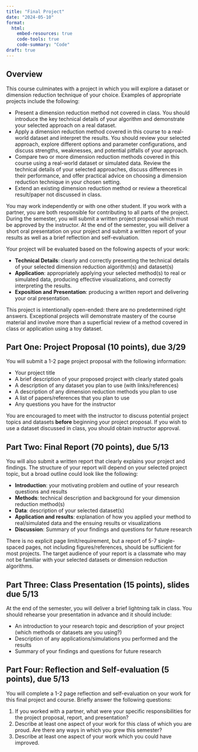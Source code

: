 ```yaml
---
title: "Final Project"
date: "2024-05-10"
format: 
  html:
    embed-resources: true
    code-tools: true
    code-summary: "Code"
draft: true
---
```


## Overview

This course culminates with a project in which you will explore a dataset or dimension reduction technique of your choice. Examples of appropriate projects include the following:

-   Present a dimension reduction method not covered in class. You should introduce the key technical details of your algorithm and demonstrate your selected approach on a real dataset.
-   Apply a dimension reduction method covered in this course to a real-world dataset and interpret the results. You should review your selected approach, explore different options and parameter configurations, and discuss strengths, weaknesses, and potential pitfalls of your approach.
-   Compare two or more dimension reduction methods covered in this course using a real-world dataset or simulated data. Review the technical details of your selected approaches, discuss differences in their performance, and offer practical advice on choosing a dimension reduction technique in your chosen setting.
-   Extend an existing dimension reduction method or review a theoretical result/paper not discussed in class.

You may work independently or with one other student. If you work with a partner, you are both responsible for contributing to all parts of the project. During the semester, you will submit a written project proposal which must be approved by the instructor. At the end of the semester, you will deliver a short oral presentation on your project and submit a written report of your results as well as a brief reflection and self-evaluation.

Your project will be evaluated based on the following aspects of your work:

-   **Technical Details**: clearly and correctly presenting the technical details of your selected dimension reduction algorithm(s) and dataset(s)
-   **Application**: appropriately applying your selected method(s) to real or simulated data, producing effective visualizations, and correctly interpreting the results.
-   **Exposition and Presentation**: producing a written report and delivering your oral presentation.

This project is intentionally open-ended: there are no predetermined right answers. Exceptional projects will demonstrate mastery of the course material and involve more than a superficial review of a method covered in class or application using a toy dataset.

## Part One: Project Proposal (10 points), due 3/29

You will submit a 1-2 page project proposal with the following information:

-   Your project title
-   A brief description of your proposed project with clearly stated goals
-   A description of any dataset you plan to use (with links/references)
-   A description of any dimension reduction methods you plan to use
-   A list of papers/references that you plan to use
-   Any questions you have for the instructor

You are encouraged to meet with the instructor to discuss potential project topics and datasets **before** beginning your project proposal. If you wish to use a dataset discussed in class, you should obtain instructor approval.

## Part Two: Final Report (70 points), due 5/13

You will also submit a written report that clearly explains your project and findings. The structure of your report will depend on your selected project topic, but a broad outline could look like the following:

-   **Introduction**: your motivating problem and outline of your research questions and results
-   **Methods**: technical description and background for your dimension reduction method(s)
-   **Data**: description of your selected dataset(s)
-   **Application and results**: explanation of how you applied your method to real/simulated data and the ensuing results or visualizations
-   **Discussion**: Summary of your findings and questions for future research

There is no explicit page limit/requirement, but a report of 5-7 single-spaced pages, not including figures/references, should be sufficient for most projects. The target audience of your report is a classmate who may not be familiar with your selected datasets or dimension reduction algorithms.

## Part Three: Class Presentation (15 points), slides due 5/13

At the end of the semester, you will deliver a brief lightning talk in class. You should rehearse your presentation in advance and it should include:

-   An introduction to your research topic and description of your project (which methods or datasets are you using?)
-   Description of any applications/simulations you performed and the results
-   Summary of your findings and questions for future research

## Part Four: Reflection and Self-evaluation (5 points), due 5/13

You will complete a 1-2 page reflection and self-evaluation on your work for this final project and course. Briefly answer the following questions:

1.  If you worked with a partner, what were your specific responsibilities for the project proposal, report, and presentation?
2.  Describe at least one aspect of your work for this class of which you are proud. Are there any ways in which you grew this semester?
3.  Describe at least one aspect of your work which you could have improved.
